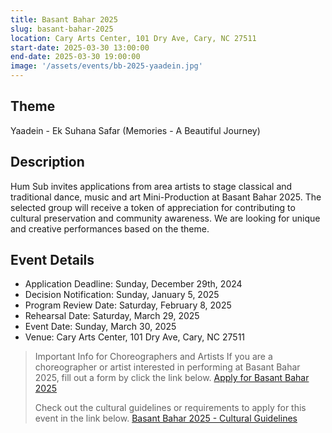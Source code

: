 ```yaml
---
title: Basant Bahar 2025
slug: basant-bahar-2025
location: Cary Arts Center, 101 Dry Ave, Cary, NC 27511
start-date: 2025-03-30 13:00:00
end-date: 2025-03-30 19:00:00
image: '/assets/events/bb-2025-yaadein.jpg'
---
```

## Theme
Yaadein - Ek Suhana Safar (Memories - A Beautiful Journey)

## Description
Hum Sub invites applications from area artists to stage classical and traditional dance, music
and art Mini-Production at Basant Bahar 2025. The selected group will receive a token of
appreciation for contributing to cultural preservation and community awareness. We are looking
for unique and creative performances based on the theme.

## Event Details
- Application Deadline: Sunday, December 29th, 2024
- Decision Notification: Sunday, January 5, 2025
- Program Review Date: Saturday, February 8, 2025
- Rehearsal Date: Saturday, March 29, 2025
- Event Date: Sunday, March 30, 2025
- Venue: Cary Arts Center, 101 Dry Ave, Cary, NC 27511

> Important Info for Choreographers and Artists
> If you are a choreographer or artist interested in performing at Basant Bahar 2025, fill out a form by click the link below. 
> [Apply for Basant Bahar 2025](https://forms.gle/YUUJrfsfHnf7yYb88)
>
> Check out the cultural guidelines or requirements to apply for this event in the link below.
> [Basant Bahar 2025 - Cultural Guidelines](https://humsub.org/wp-content/uploads/2024/11/Guidelines-BB2025.pdf)